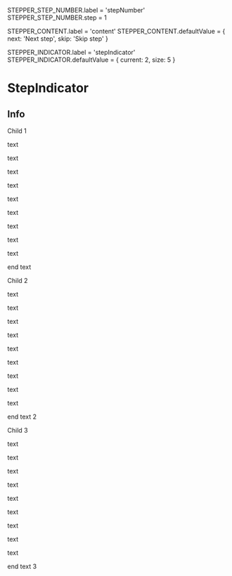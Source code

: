
<Meta title="Stepper" component={Stepper} />

STEPPER_STEP_NUMBER.label = 'stepNumber'
STEPPER_STEP_NUMBER.step = 1

STEPPER_CONTENT.label = 'content'
STEPPER_CONTENT.defaultValue = { next: 'Next step', skip: 'Skip step' }

STEPPER_INDICATOR.label = 'stepIndicator'
STEPPER_INDICATOR.defaultValue = { current: 2, size: 5 }

# StepIndicator

<Props of={Stepper} />

## Info
<Preview>
    <Story name="Stepper">
        <div style={{ display: 'flex' }}>
          <Stepper
            content={object(STEPPER_CONTENT.label, STEPPER_CONTENT.defaultValue)}
            stepNumber={number(STEPPER_STEP_NUMBER.label, STEPPER_STEP_NUMBER.step)}
            isContinueDisabled={boolean('isContinueDisabled', false)}
            isSkipButtonVisible={boolean('isSkipButtonVisible', true)}
            stepIndicator={object(STEPPER_INDICATOR.label, STEPPER_INDICATOR.defaultValue)}
          >
            <div>
              Child 1
              <p>text</p>
              <p>text</p>
              <p>text</p>
              <p>text</p>
              <p>text</p>
              <p>text</p>
              <p>text</p>
              <p>text</p>
              <p>text</p>
              <p>end text</p>
            </div>
            <div>
              Child 2
              <p>text</p>
              <p>text</p>
              <p>text</p>
              <p>text</p>
              <p>text</p>
              <p>text</p>
              <p>text</p>
              <p>text</p>
              <p>text</p>
              <p>end text 2</p>
            </div>
            <div>
              Child 3
              <p>text</p>
              <p>text</p>
              <p>text</p>
              <p>text</p>
              <p>text</p>
              <p>text</p>
              <p>text</p>
              <p>text</p>
              <p>text</p>
              <p>end text 3</p>
            </div>
          </Stepper>
        </div>
    </Story>
</Preview>
